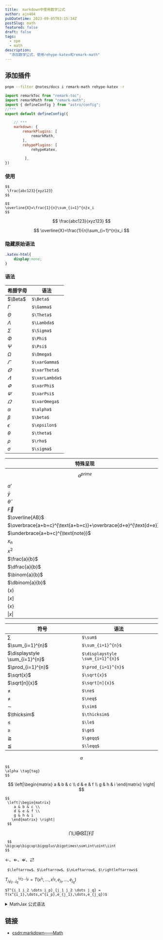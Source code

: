 ```yaml
---
title:  markdown中使用数学公式
author: ajn404
pubDatetime: 2023-09-05T03:15:34Z
postSlug: math
featured: false
draft: false
tags:
  - npm
  - math
description:
  "添加数学公式，使用rehype-katex和remark-math"
---
```



## 添加插件

```bash
pnpm --filter @notes/docs i remark-math rehype-katex -r
```

```js
import remarkToc from "remark-toc";
import remarkMath from "remark-math";
import { defineConfig } from "astro/config";
//***
export default defineConfig({

    // ***
    markdown: {
        remarkPlugins: [
            remarkMath,
        ],
        rehypePlugins: [
            rehypeKatex,
             
         ],
})
```

### 使用

```mdx
$$
 \frac{abc123}{xyz123}
$$

$$
\overline{X}=\frac{1}{n}\sum_{i=1}^{n}x_i
$$

```
 $$
 \frac{abc123}{xyz123}
 $$

 $$
\overline{X}=\frac{1}{n}\sum_{i=1}^{n}x_i
 $$



### 隐藏原始语法

```css
.katex-html{
    display:none;
}
```


### 语法

|希腊字母| 语法| 
|-------|-------| 
|$\Beta$	|`$\Beta$`|
|$\Gamma$	|`$\Gamma$`|
|$\Theta$	|`$\Theta$`|
|$\Lambda$	|`$\Lambda$`|
|$\Sigma$	|`$\Sigma$`|
|$\Phi$	|`$\Phi$`|
|$\Psi$	|`$\Psi$`|
|$\Omega$	|`$\Omega$`|
|$\varGamma$	|`$\varGamma$`|
|$\varTheta$	|`$\varTheta$`|
|$\varLambda$	|`$\varLambda$`|
|$\varPhi$	|`$\varPhi$`|
|$\varPsi$	|`$\varPsi$`|
|$\varOmega$	|`$\varOmega$`|
|$\alpha$	|`$\alpha$`|
|$\beta$	|`$\beta$`|
|$\epsilon$	|`$\epsilon$`|
|$\theta$	|`$\theta$`|
|$\rho$	|`$\rho$`|  
|$\sigma$	|`$\sigma$`| 


| 特殊呈现 | 语法 |
| -------|-------|
| $$a^{prime}$$ | `$$a^{prime}$$`|
| $a’$ | `$a’$`| $$a^{prime}$$ | `$$a^{prime}$$`|
| $\bar{y}$ | `$\bar{y}$`|
| $\hat{\theta}$ | `$\hat{\theta}$`|
| $\vec{F}$ | `$\vec{F}$`|
| $\overline{AB}$ | `$\overline{AB}$`|
| $\overbrace{a+b+c}^{\text{a+b+c}}+\overbrace{d+e}^{\text{d+e}}$ | `$\overbrace{a+b+c}^{\text{note}}$`|
| $\underbrace{a+b+c}^{\text{note}}$ | `$\underbrace{a+b+c}^{\text{note}}$`|
| $x_{n}$ | `$x_{n}$`|
| $x^{2}$ | `$x^{2}$`|
| $\frac{a}{b}$ | `$\frac{a}{b}$`|
| $\dfrac{a}{b}$ | `$\dfrac{a}{b}$`|
| $\binom{a}{b}$ | `$\binom{a}{b}$`|
| $\dbinom{a}{b}$ | `$\dbinom{a}{b}$`|
| $\lparen x \rparen$ | `$\lparen x \rparen$`|
| $\lbrack x \rbrack$ | `$\lbrack x \rbrack$`|
| $\lbrace x \rbrace$ | `$\lbrace x \rbrace$`|
| $\lvert x \rvert$| `$\lvert x \rvert$`|


|符号 |语法 |
|------|-----|
| $\sum$ |`$\sum$` |
|$\sum_{i=1}^{n}$ |`$\sum_{i=1}^{n}$` |
|$\displaystyle \sum_{i=1}^{n}$ |`$\displaystyle \sum_{i=1}^{n}$` |
|$\prod_{i=1}^{n}$ |`$\prod_{i=1}^{n}$` |
|$\sqrt{x}$ |`$\sqrt{x}$` |
|$\sqrt[n]{x}$ |`$\sqrt[n]{x}$` |
| $\ne$|`$\ne$`|
| $\neq$|`$\neq$`|
| $\sim$|`$\sim$`|
| $\thicksim$|`$\thicksim$`|
| $\le$|`$\le$`|
| $\ge$|`$\ge$`|
| $\geqq$|`$\geqq$`|
| $\leqq$|`$\leqq$`|

$$
\alpha \tag{tag}
$$

```
$$
\alpha \tag{tag}
$$
```

$$
 \left|\begin{matrix}
    a & b & c \\
    d & e & f \\
    g & h & i
   \end{matrix} \right|
$$

```
$$
 \left|\begin{matrix}
    a & b & c \\
    d & e & f \\
    g & h & i
   \end{matrix} \right|
 $$
```

 $$
 \bigcap\bigcup\bigoplus\bigotimes\sum\int\oint\iint
 $$

 ```
  $$
 \bigcap\bigcup\bigoplus\bigotimes\sum\int\oint\iint
 $$
 ```

 $\leftarrow$、$\Leftarrow$、$\nLeftarrow$、$\rightleftarrows$

 ```
  $\leftarrow$、$\Leftarrow$、$\nLeftarrow$、$\rightleftarrows$
 ```

 $T^{i_1 i_2 \dots i_p}_{j_1 j_2 \dots j_q} = T(x^{i_1},\dots,x^{i_p},e_{j_1},\dots,e_{j_q})$
 ```
 $T^{i_1 i_2 \dots i_p}_{j_1 j_2 \dots j_q} = T(x^{i_1},\dots,x^{i_p},e_{j_1},\dots,e_{j_q})$
 ```

 

 <details>
 <summary>MathJax 公式语法</summary>
 
 </details>

 


## 链接

- [csdn:markdown——Math](https://blog.csdn.net/clover_daisy/article/details/80403595)
